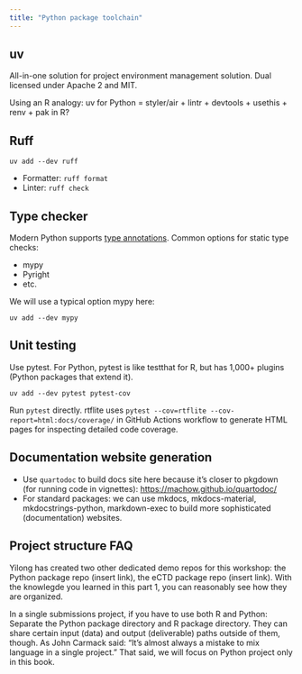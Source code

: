 ```yaml
---
title: "Python package toolchain"
---
```


## uv

All-in-one solution for project environment management solution. Dual licensed under Apache 2 and MIT.

Using an R analogy: uv for Python = styler/air + lintr + devtools + usethis + renv + pak in R?

## Ruff

```
uv add --dev ruff
```

- Formatter: `ruff format`
- Linter: `ruff check`

## Type checker

Modern Python supports [type annotations](https://typing.python.org/en/latest/spec/annotations.html). Common options for static type checks:

- mypy
- Pyright
- etc.

We will use a typical option mypy here:

```
uv add --dev mypy
```

## Unit testing

Use pytest. For Python, pytest is like testthat for R, but has 1,000+ plugins (Python packages that extend it).

```
uv add --dev pytest pytest-cov
```

Run `pytest` directly. rtflite uses `pytest --cov=rtflite --cov-report=html:docs/coverage/` in GitHub Actions workflow to generate HTML pages for inspecting detailed code coverage.

## Documentation website generation

- Use `quartodoc` to build docs site here because it's closer to pkgdown (for running code in vignettes): <https://machow.github.io/quartodoc/>
- For standard packages: we can use mkdocs, mkdocs-material, mkdocstrings-python, markdown-exec to build more sophisticated (documentation) websites.

## Project structure FAQ

Yilong has created two other dedicated demo repos for this workshop: the Python package repo (insert link), the eCTD package repo (insert link). With the knowlegde you learned in this part 1, you can reasonably see how they are organized.

In a single submissions project, if you have to use both R and Python:
Separate the Python package directory and R package directory.
They can share certain input (data) and output (deliverable) paths outside of them, though.
As John Carmack said: "It's almost always a mistake to mix language in a single project."
That said, we will focus on Python project only in this book.
